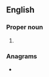 ==English==
{{wikipedia}}

===Proper noun===
{{en-proper noun}}

# {{lb|en|US}} {{initialism of|[[national|National]] [[law enforcement|Law Enforcement]] [[telecommunications|Telecommunications]] [[system|System]]|lang=en}}

===Anagrams===
* {{anagrams|en|Lents|slent}}
